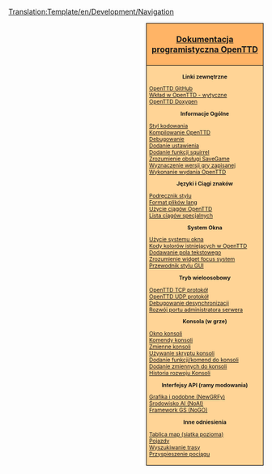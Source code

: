<noinclude>[[Translation:Template/en/Development/Navigation]]</noinclude><noinclude></noinclude><div style="float:right; padding-left:12px; background:#ffffff;">
<div style="width:220px; border:1px solid #000000; background:#ffb466; padding:5px; -moz-border-radius-topleft:5px; -moz-border-radius-topright:5px; font-size: 12pt;">
<center><strong><font size="3">[[pl/Development/Main Page|Dokumentacja programistyczna OpenTTD]]</font></strong></center>
</div>
<div style="width:220px;  border:1px solid black; border-top-width: 0px; background:#ffd496; padding:5px; -moz-border-radius-bottomleft:5px; -moz-border-radius-bottomright:8px; font-size: 8pt;">

<center>'''Linki zewnętrzne'''</center>
[https://github.com/OpenTTD/OpenTTD OpenTTD GitHub]<br />
[https://github.com/OpenTTD/OpenTTD/blob/master/CONTRIBUTING.md Wkład w OpenTTD - wytyczne]<br />
[http://docs.openttd.org OpenTTD Doxygen]

<center>'''Informacje Ogólne'''</center>
[[pl/Development/Styl kodowania|Styl kodowania]]<br/>
<!-- [[:Category:Compiling_OpenTTD|Kompilowanie OpenTTD]]<br/> -->
<!-- [[:Category:Kompilowanie_OpenTTD/Pl|Kompilowanie OpenTTD]]<br/> ~~~~ -->
[[:Category:pl/Kompilacja OpenTTD|Kompilowanie OpenTTD]]<br/>
[[pl/Development/Debugowanie|Debugowanie]]<br/>
<!--[[OpenTTDDevBlackBook/Settings/AddSetting|Dodanie ustawienia]]<br/> -->
[[pl/Archive/Source/OpenTTDDevBlackBook/Settings/AddSetting|Dodanie ustawienia]]<br/>
[[pl/Archive/Source/OpenTTDDevBlackBook/NoAI/Adding a squirrel function|Dodanie funkcji squirrel]]<br/>
[[pl/Archive/Source/OpenTTDDevBlackBook/Map/SaveGame|Zrozumienie obsługi SaveGame]]<br/>
[[pl/Archive/Source/OpenTTDDevBlackBook/Settings/CreateSavegame|Wyznaczenie wersji gry zapisanej ]]<br/>
[[pl/Development/Wykonanie wydania OpenTTD|Wykonanie wydania OpenTTD]]<br/>

<center>'''Języki i Ciągi znaków'''</center>
[[pl/Development/Podręcznik stylu|Podręcznik stylu ]]<br/>
[[pl/Archive/Source/Format plików lang|Format plików lang]]<br/>
[[pl/Archive/Source/Ciągi znaków|Użycie ciągów OpenTTD ]]<br />
[[pl/Archive/Source/OpenTTDDevBlackBook/Special strings|Lista ciągów specjalnych]]

<center>'''System Okna'''</center>
[[pl/Archive/Source/OpenTTDDevBlackBook/Window/UseWindows|Użycie systemu okna]]<br/>
[[pl/Archive/Source/OpenTTDDevBlackBook/Window/Colours|Kody kolorów istniejących w OpenTTD]]<br/>
[[pl/Archive/Source/OpenTTDDevBlackBook/Window/TextEdit|Dodawanie pola tekstowego]]<br/>
[[pl/Archive/Source/OpenTTDDevBlackBook/Window/WidgetFocus|Zrozumienie widget focus system]]<br/>
[[pl/Development/Przewodnik stylu GUI|Przewodnik stylu GUI]]<br/>

<center>'''Tryb wieloosobowy'''</center>
[[en/Archive/Source/OpenTTDDevBlackBook/Network/TCP|OpenTTD TCP protokół]]<br/>
[[en/Archive/Source/OpenTTDDevBlackBook/Network/UDP|OpenTTD UDP protokół]]<br/>
[[en/Archive/Source/OpenTTDDevBlackBook/Network/Desync debugging|Debugowanie desynchronizacji]]<br/>
[[en/Development/Server Admin Port Development|Rozwój portu administratora serwera]]

<center>'''Konsola (w grze)'''</center>
[[pl/Manual/Konsola|Okno konsoli]]<br/>
[[pl/Manual/Konsola#komendy-konsoli|Komendy konsoli]]<br/>
[[pl/Manual/Konsola#zmienne|Zmienne konsoli]]<br/>
[[en/Archive/Source/OpenTTDDevBlackBook/IConsole/Scripting|Używanie skryptu konsoli]]<br/>
[[en/Archive/Source/OpenTTDDevBlackBook/IConsole/AddFunctions|Dodanie funkcji/komend do konsoli]]<br/>
[[en/Archive/Source/OpenTTDDevBlackBook/IConsole/AddVariables|Dodanie zmiennych do konsoli]]<br/>
[[en/Archive/Source/OpenTTDDevBlackBook/IConsole/History|Historia rozwoju Konsoli]]

<center>'''Interfejsy API (ramy modowania)'''</center>
[[pl/Development/NewGRF/Main Page|Grafika i podobne (NewGRFy)]]<br />
[[pl/Development/Script/Main Page|Środowisko AI (NoAI)]]<br />
[[pl/Manual/GS|Framework GS (NoGO)]]<br/>

<center>'''Inne odniesienia'''</center>
[[en/Archive/Source/Map array (landscape grid)|Tablica map (siatka pozioma)]]<br/>
[[en/Archive/Source/OpenTTDDevBlackBook/Simulation/Vehicles|Pojazdy]]<br/>
[[en/Archive/Source/OpenTTDDevBlackBook/Simulation/Pathfinding|Wyszukiwanie trasy]]<br/>
[[en/Archive/Source/OpenTTDDevBlackBook/Simulation/Train Acceleration|Przyspieszenie pociągu]]<br/>


</div>
</div>